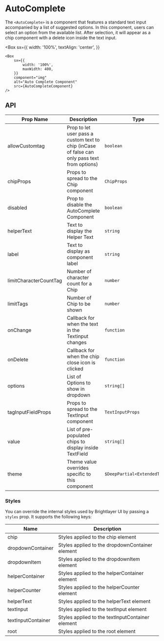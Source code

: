 
# AutoComplete

The `<AutoComplete>` is a component that features a standard text input accompanied by a list of suggested options. In this component, users can select an option from the available list. After selection, it will appear as a chip component with a delete icon inside the text input.

<Box
    sx={{
        width: '100%',
        textAlign: 'center',
    }}
>
    <Box
        sx={{
            width: '100%',
            maxWidth: 400,
        }}
        component="img"
        alt="Auto Complete Component"
        src={AutoCompleteComponent}
    />
</Box>


## API

<Box>

| Prop Name              | Description                                                                                   | Type                          | Required | Default |
| ---------------------- | --------------------------------------------------------------------------------------------- | ----------------------------- | -------- | ------- |
| allowCustomtag         | Prop to let user pass a custom text to chip (inCase of false can only pass text from options) | `boolean`                     | no       | false   |
| chipProps              | Props to spread to the Chip component                                                         | `ChipProps`                   | no       |         |
| disabled               | Prop to disable the AutoComplete Component                                                    | `boolean`                     | no       | false   |
| helperText             | Text to display the Helper Text                                                               | `string`                      | no       |         |
| label                  | Text to display as component label                                                            | `string`                      | no       |         |
| limitCharacterCountTag | Number of character count for a Chip                                                          | `number`                      | no       | 16      |
| limitTags              | Number of Chip to be shown                                                                    | `number`                      | no       | 6       |
| onChange               | Callback for when the text in the Textinput changes                                           | `function`                    | no       |         |
| onDelete               | Callback for when the chip close icon is clicked                                              | `function`                    | no       |         |
| options                | List of Options to show in dropdown                                                           | `string[]`                    | no       |         |
| tagInputFieldProps     | Props to spread to the TextInput component                                                    | `TextInputProps`              | no       |         |
| value                  | List of pre-populated chips to display inside TextField                                       | `string[]`                    | no       |         |
| theme                  | Theme value overrides specific to this component                                              | `$DeepPartial<ExtendedTheme>` | no       |         |

</Box>

### Styles

You can override the internal styles used by Brightlayer UI by passing a `styles` prop. It supports the following keys:

| Name               | Description                                      |
| ------------------ | ------------------------------------------------ |
| chip               | Styles applied to the chip element               |
| dropdownContainer  | Styles applied to the dropdownContainer element  |
| dropdownItem       | Styles applied to the dropdownItem element       |
| helperContainer    | Styles applied to the helperContainer element    |
| helperCounter      | Styles applied to the helperCounter element      |
| helperText         | Styles applied to the helperText element         |
| textInput          | Styles applied to the textInput element          |
| textInputContainer | Styles applied to the textInputContainer element |
| root               | Styles applied to the root element               |
